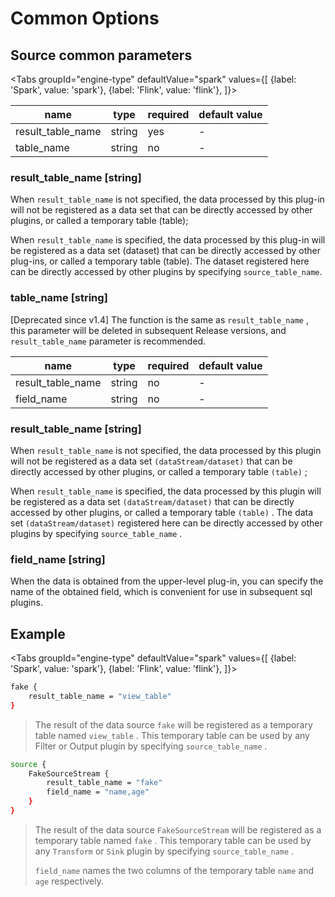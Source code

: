 
# Common Options

## Source common parameters

<Tabs
    groupId="engine-type"
    defaultValue="spark"
    values={[
        {label: 'Spark', value: 'spark'},
        {label: 'Flink', value: 'flink'},
    ]}>
<TabItem value="spark">

| name              | type   | required | default value |
| ----------------- | ------ | -------- | ------------- |
| result_table_name | string | yes      | -             |
| table_name        | string | no       | -             |

### result_table_name [string]

When `result_table_name` is not specified, the data processed by this plug-in will not be registered as a data set that can be directly accessed by other plugins, or called a temporary table (table);

When `result_table_name` is specified, the data processed by this plug-in will be registered as a data set (dataset) that can be directly accessed by other plug-ins, or called a temporary table (table). The dataset registered here can be directly accessed by other plugins by specifying `source_table_name`.

### table_name [string]

[Deprecated since v1.4] The function is the same as `result_table_name` , this parameter will be deleted in subsequent Release versions, and `result_table_name`  parameter is recommended.

</TabItem>
<TabItem value="flink">

| name              | type   | required | default value |
| ----------------- | ------ | -------- | ------------- |
| result_table_name | string | no       | -             |
| field_name        | string | no       | -             |

### result_table_name [string]

When `result_table_name` is not specified, the data processed by this plugin will not be registered as a data set `(dataStream/dataset)` that can be directly accessed by other plugins, or called a temporary table `(table)` ;

When `result_table_name` is specified, the data processed by this plugin will be registered as a data set `(dataStream/dataset)` that can be directly accessed by other plugins, or called a temporary table `(table)` . The data set `(dataStream/dataset)` registered here can be directly accessed by other plugins by specifying `source_table_name` .

### field_name [string]

When the data is obtained from the upper-level plug-in, you can specify the name of the obtained field, which is convenient for use in subsequent sql plugins.

</TabItem>
</Tabs>

## Example

<Tabs
    groupId="engine-type"
    defaultValue="spark"
    values={[
        {label: 'Spark', value: 'spark'},
        {label: 'Flink', value: 'flink'},
    ]}>
<TabItem value="spark">

```bash
fake {
    result_table_name = "view_table"
}
```

> The result of the data source `fake` will be registered as a temporary table named `view_table` . This temporary table can be used by any Filter or Output plugin by specifying `source_table_name` .

</TabItem>
<TabItem value="flink">

```bash
source {
    FakeSourceStream {
        result_table_name = "fake"
        field_name = "name,age"
    }
}
```

> The result of the data source `FakeSourceStream` will be registered as a temporary table named `fake` . This temporary table can be used by any `Transform` or `Sink` plugin by specifying `source_table_name` .
>
> `field_name` names the two columns of the temporary table `name` and `age` respectively.

</TabItem>
</Tabs>
